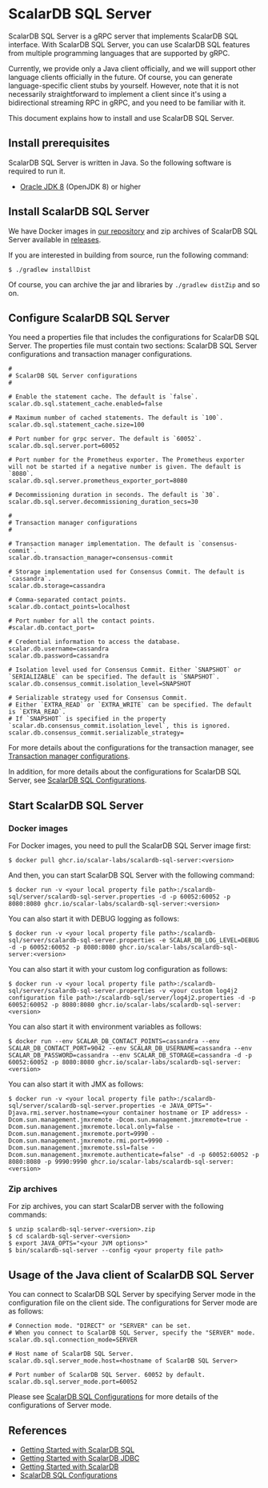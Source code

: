 # ScalarDB SQL Server

ScalarDB SQL Server is a gRPC server that implements ScalarDB SQL interface.
With ScalarDB SQL Server, you can use ScalarDB SQL features from multiple programming languages that are supported by gRPC.

Currently, we provide only a Java client officially, and we will support other language clients officially in the future.
Of course, you can generate language-specific client stubs by yourself.
However, note that it is not necessarily straightforward to implement a client since it's using a bidirectional streaming RPC in gRPC, and you need to be familiar with it.

This document explains how to install and use ScalarDB SQL Server.

## Install prerequisites

ScalarDB SQL Server is written in Java. So the following software is required to run it.

* [Oracle JDK 8](https://www.oracle.com/technetwork/java/javase/downloads/jdk8-downloads-2133151.html) (OpenJDK 8) or higher

## Install ScalarDB SQL Server

We have Docker images in [our repository](https://github.com/orgs/scalar-labs/packages/container/package/scalardb-sql-server) and zip archives of ScalarDB SQL Server available in [releases](https://github.com/scalar-labs/scalardb-sql/releases).

If you are interested in building from source, run the following command:

```shell
$ ./gradlew installDist
```

Of course, you can archive the jar and libraries by `./gradlew distZip` and so on.

## Configure ScalarDB SQL Server

You need a properties file that includes the configurations for ScalarDB SQL Server.
The properties file must contain two sections: ScalarDB SQL Server configurations and transaction manager configurations.

```properties
#
# ScalarDB SQL Server configurations
#

# Enable the statement cache. The default is `false`.
scalar.db.sql.statement_cache.enabled=false

# Maximum number of cached statements. The default is `100`.
scalar.db.sql.statement_cache.size=100

# Port number for grpc server. The default is `60052`.
scalar.db.sql.server.port=60052

# Port number for the Prometheus exporter. The Prometheus exporter will not be started if a negative number is given. The default is `8080`.
scalar.db.sql.server.prometheus_exporter_port=8080

# Decommissioning duration in seconds. The default is `30`. 
scalar.db.sql.server.decommissioning_duration_secs=30

#
# Transaction manager configurations
#

# Transaction manager implementation. The default is `consensus-commit`.
scalar.db.transaction_manager=consensus-commit

# Storage implementation used for Consensus Commit. The default is `cassandra`.
scalar.db.storage=cassandra

# Comma-separated contact points.
scalar.db.contact_points=localhost

# Port number for all the contact points.
#scalar.db.contact_port=

# Credential information to access the database.
scalar.db.username=cassandra
scalar.db.password=cassandra

# Isolation level used for Consensus Commit. Either `SNAPSHOT` or `SERIALIZABLE` can be specified. The default is `SNAPSHOT`.
scalar.db.consensus_commit.isolation_level=SNAPSHOT

# Serializable strategy used for Consensus Commit.
# Either `EXTRA_READ` or `EXTRA_WRITE` can be specified. The default is `EXTRA_READ`.
# If `SNAPSHOT` is specified in the property `scalar.db.consensus_commit.isolation_level`, this is ignored.
scalar.db.consensus_commit.serializable_strategy=
```

For more details about the configurations for the transaction manager, see [Transaction manager configurations](../configurations.mdx#transaction-manager-configurations).

In addition, for more details about the configurations for ScalarDB SQL Server, see [ScalarDB SQL Configurations](configurations.mdx).

## Start ScalarDB SQL Server

### Docker images

For Docker images, you need to pull the ScalarDB SQL Server image first:
```shell
$ docker pull ghcr.io/scalar-labs/scalardb-sql-server:<version>
```

And then, you can start ScalarDB SQL Server with the following command:
```shell
$ docker run -v <your local property file path>:/scalardb-sql/server/scalardb-sql-server.properties -d -p 60052:60052 -p 8080:8080 ghcr.io/scalar-labs/scalardb-sql-server:<version>
```

You can also start it with DEBUG logging as follows:
```shell
$ docker run -v <your local property file path>:/scalardb-sql/server/scalardb-sql-server.properties -e SCALAR_DB_LOG_LEVEL=DEBUG -d -p 60052:60052 -p 8080:8080 ghcr.io/scalar-labs/scalardb-sql-server:<version>
````

You can also start it with your custom log configuration as follows:
```shell
$ docker run -v <your local property file path>:/scalardb-sql/server/scalardb-sql-server.properties -v <your custom log4j2 configuration file path>:/scalardb-sql/server/log4j2.properties -d -p 60052:60052 -p 8080:8080 ghcr.io/scalar-labs/scalardb-sql-server:<version>
```

You can also start it with environment variables as follows:
```shell
$ docker run --env SCALAR_DB_CONTACT_POINTS=cassandra --env SCALAR_DB_CONTACT_PORT=9042 --env SCALAR_DB_USERNAME=cassandra --env SCALAR_DB_PASSWORD=cassandra --env SCALAR_DB_STORAGE=cassandra -d -p 60052:60052 -p 8080:8080 ghcr.io/scalar-labs/scalardb-sql-server:<version>
```

You can also start it with JMX as follows:
```shell
$ docker run -v <your local property file path>:/scalardb-sql/server/scalardb-sql-server.properties -e JAVA_OPTS="-Djava.rmi.server.hostname=<your container hostname or IP address> -Dcom.sun.management.jmxremote -Dcom.sun.management.jmxremote=true -Dcom.sun.management.jmxremote.local.only=false -Dcom.sun.management.jmxremote.port=9990 -Dcom.sun.management.jmxremote.rmi.port=9990 -Dcom.sun.management.jmxremote.ssl=false -Dcom.sun.management.jmxremote.authenticate=false" -d -p 60052:60052 -p 8080:8080 -p 9990:9990 ghcr.io/scalar-labs/scalardb-sql-server:<version>
```

### Zip archives

For zip archives, you can start ScalarDB server with the following commands:

```shell
$ unzip scalardb-sql-server-<version>.zip
$ cd scalardb-sql-server-<version>
$ export JAVA_OPTS="<your JVM options>"
$ bin/scalardb-sql-server --config <your property file path>
```

## Usage of the Java client of ScalarDB SQL Server

You can connect to ScalarDB SQL Server by specifying Server mode in the configuration file on the client side.
The configurations for Server mode are as follows:

```properties
# Connection mode. "DIRECT" or "SERVER" can be set.
# When you connect to ScalarDB SQL Server, specify the "SERVER" mode.
scalar.db.sql.connection_mode=SERVER

# Host name of ScalarDB SQL Server.
scalar.db.sql.server_mode.host=<hostname of ScalarDB SQL Server>

# Port number of ScalarDB SQL Server. 60052 by default.
scalar.db.sql.server_mode.port=60052
```

Please see [ScalarDB SQL Configurations](configurations.mdx) for more details of the configurations of Server mode.

## References

* [Getting Started with ScalarDB SQL](getting-started-with-sql.mdx)
* [Getting Started with ScalarDB JDBC](getting-started-with-jdbc.mdx)
* [Getting Started with ScalarDB](../getting-started-with-scalardb.mdx)
* [ScalarDB SQL Configurations](configurations.mdx)
